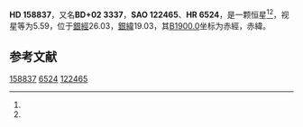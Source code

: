 {{Starbox begin
| name = HD 158837
}}
{{Starbox observe
| epoch = [[J2000.0|J2000.0]]
| constell = {{星座名待查}}<ref name=SIMBAD>{{cite web
 | url=http://simbad.u-strasbg.fr/simbad/sim-id?Ident=HR+6524
 | title=Pulsating variable Star
 | publisher=Centre de Données astronomiques de Strasbourg
 | work=SIMBAD
 | accessdate=2012-07-13
 | archive-date=2016-03-18
 | archive-url=https://web.archive.org/web/20160318225833/http://simbad.u-strasbg.fr/simbad/sim-id?Ident=HR+6524
 | dead-url=no
 }}</ref><ref name=DATA>{{cite web
 | url=http://vizier.u-strasbg.fr/viz-bin/VizieR-5?-out.add=.&-source=5050&-corr=PK=HR&-out.max=9999&HR=6524
 | title=VizieR Detailed Page
 | accessdate=2012-07-13
 | archive-date=2016-03-04
 | archive-url=https://web.archive.org/web/20160304234427/http://vizier.u-strasbg.fr/viz-bin/VizieR-5?-out.add=.&-source=5050&-corr=PK=HR&-out.max=9999&HR=6524
 | dead-url=no
 }}</ref>
| 星官 = 
| ra = {{RA|17|31|21.3}}<ref name=SIMBAD /><ref name=DATA />
| dec = {{DEC|+2|43|28}}<ref name=SIMBAD /><ref name=DATA />
| appmag_v = 5.59<ref name=SIMBAD /><ref name=DATA />
}}
{{Starbox character
| class = G8III+A7<ref name=SIMBAD /><ref name=DATA />
| b-v = 0.84<ref name=SIMBAD /><ref name=DATA />
| u-b = 0.58<ref name=SIMBAD /><ref name=DATA />
| r-i = <ref name=SIMBAD /><ref name=DATA />
| variable = 
}}
{{Starbox astrometry
| radial_v = 0.58
| prop_mo_ra = -29
| parallax = 
| p_error = 
}}
{{Starbox catalog
| names =BD+02 3337，[[SAO星表|SAO]] 122465，[[HD星表|HD]] 158837，[[HR星表|HR]] 6524}}
{{Starbox reference |Simbad=HR+6524}}
{{Starbox end}}

'''HD 158837'''，又名'''BD+02 3337'''，'''SAO 122465'''、'''HR 6524'''，是一颗恒星<ref name=SIMBAD /><ref name=DATA />，视星等为5.59，位于[[銀道座標系|銀經]]26.03，[[銀道座標系|銀緯]]19.03，其[[B1900.0|B1900.0]]坐标为赤經{{RA|17|26|20.4}}，赤緯{{DEC|+2|19.03|58}}。

== 参考文献 ==
{{reflist}}

{{star-stub}}

[[Category:HD和HDE天體|158837]]
[[Category:HR天體|6524]]
[[Category:SAO天體|122465]]